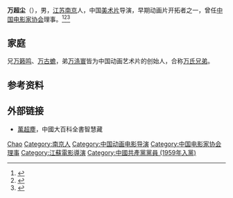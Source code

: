 {{藝人
|姓名 = 万超尘
|類型 = 导演
|出生日期 = {{Birth date|year=1906|month=10|day=28}}
|出生地點 = 
|逝世日期 = {{Death date and age|1992|10|28|1906|10|28}}
|逝世地點 = 
|職業 = 导演
|IMDb = 2611150
}}
'''万超尘'''（{{bd|1906年|10月28日|1992年|10月28日|}}），男，[[江苏|江苏]][[南京|南京]]人，中国[[美术片|美术片]]导演，早期动画片开拓者之一，曾任[[中国电影家协会|中国电影家协会]]理事。<ref>{{Cite book|title=中外影视大辞典|author=汪流主编; 王志敏, 陈山, 张会军等副主编|publisher=中国广播电视出版社|year=2001|isbn=|location=北京|pages=}}</ref><ref>{{Cite book|title=中国电影电视艺术家辞典|author=何厚桢主编|publisher=中国学术期刊（光盘版）电子杂志社|year=2007|isbn=|location=北京|pages=}}</ref><ref>{{Cite book|title=百科知识数据辞典|author=许力以, 周谊主编|publisher=青岛出版社|year=2008|isbn=|location=青岛|pages=}}</ref>

== 家庭 ==
兄[[万籁鸣|万籁鸣]]、[[万古蟾|万古蟾]]，弟[[万涤寰|万涤寰]]皆为中国动画艺术片的创始人，合称[[万氏兄弟|万氏兄弟]]。

== 参考资料 ==
{{reflist}}

== 外部链接 ==
* [http://lib2.tngs.tn.edu.tw/cpedia/Content.asp?ID=61829 萬超塵]{{Dead link}}，中國大百科全書智慧藏

{{中国人物小作品}}
{{Navboxes 
| title  = 万超尘在[[中国电影家协会|中国电影家协会]]的职务
| list1  =
{{中国电影家协会第四届理事会}}
}}

{{Authority control}}
{{DEFAULTSORT:Wan万}}
[[Category:万姓|Chao]]
[[Category:南京人|Category:南京人]]
[[Category:中国动画电影导演|Category:中国动画电影导演]]
[[Category:中国电影家协会理事|Category:中国电影家协会理事]]
[[Category:江蘇電影導演|Category:江蘇電影導演]]
[[Category:中國共產黨黨員_(1959年入黨)|Category:中國共產黨黨員 (1959年入黨)]]